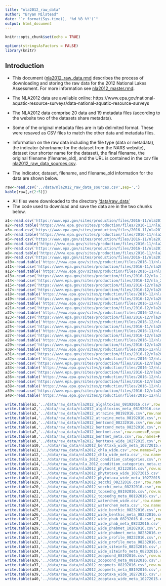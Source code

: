 ```yaml
---
title: "nla2012_raw_data"
author: "Bryan Milstead"
date: "`r format(Sys.time(), '%d %B %Y')`"
output: html_document
---
```


```r
knitr::opts_chunk$set(echo = TRUE)

options(stringsAsFactors = FALSE) 
library(knitr)

```

## Introduction
* This document ([nla2012_raw_data.rmd](https://github.com/willbmisled/lakes_database/blob/master/R/nla2012_raw_data.Rmd) describes the process of downloading and storing the raw data for the 2012 National Lakes Assessment.  For more information see [nla2012_master.rmd](https://github.com/willbmisled/lakes_database/blob/master/R/nla2012_master.Rmd).

* The NLA2012 data are available online: https://www.epa.gov/national-aquatic-resource-surveys/data-national-aquatic-resource-surveys

* The NLA2012 data comprise 20 data and 19 metadata files (according to the website two of the datasets share metadata).  

* Some of the original metadata files are in tab delimited format. These were resaved as CSV files to match the other data and metadata files.

* Information on the raw data including the file type (data or metadata), the indicator (shortname for the dataset from the NARS website), dataset (our shorter name for the dataset), the final filename, the original filename (filename_old), and the URL is contained in the csv file [nla2012_raw_data_sources.csv](https://github.com/willbmisled/lakes_database/blob/master/data/nla2012_raw_data_sources.csv).

* The indicator, dataset, filename, and filename_old information for the data are shown below.


```r
raw<-read.csv('../data/nla2012_raw_data_sources.csv',sep=',')
kable(raw[,c(2:5)])
```

* All files were downloaded to the directory ['data/raw_data'](https://github.com/willbmisled/lakes_database/tree/master/data/raw_data)
* The code used to download and save the data are in the two chunks below.

```r
a1<-read.csv('https://www.epa.gov/sites/production/files/2016-11/nla2012_algaltoxins_08192016.csv')
a2<-read.table('https://www.epa.gov/sites/production/files/2016-11/nla2012_algaltoxins_meta_08192016.txt',sep='\t', header=TRUE)
a3<-read.csv('https://www.epa.gov/sites/production/files/2016-11/nla2012_atrazine_08192016.csv')
a4<-read.table('https://www.epa.gov/sites/production/files/2016-11/nla2012_atrazine_meta_08192016.txt',sep='\t', header=TRUE)
a5<-read.csv('https://www.epa.gov/sites/production/files/2016-11/nla2012_bentcond_08232016.csv')
a6<-read.table('https://www.epa.gov/sites/production/files/2016-11/nla2012_bentcond_meta_08232016.txt',sep='\t', header=TRUE)
a7<-read.csv('https://www.epa.gov/sites/production/files/2016-11/nla2012_bentmet.csv')
a8<-read.table('https://www.epa.gov/sites/production/files/2016-11/nla2012_bentmet_meta.txt',sep='\t', header=TRUE)
a9<-read.csv('https://www.epa.gov/sites/production/files/2016-11/nla2012_benttaxa_wide_10272015.csv')
a10<-read.table('https://www.epa.gov/sites/production/files/2016-11/nla2012_benttaxa_wide_meta_10272015.txt',sep='\t', header=TRUE)
a11<-read.csv('https://www.epa.gov/sites/production/files/2016-11/nla2012_chla_wide.csv')
a12<-read.table('https://www.epa.gov/sites/production/files/2016-11/nla2012_chla_wide_meta.txt',sep='\t', header=TRUE)
a13<-read.csv('https://www.epa.gov/sites/production/files/2016-12/nla_2012_condition_categories.csv')
a14<-read.csv('https://www.epa.gov/sites/production/files/2016-12/nla_2012_condition_categories_meta.csv')
a15<-read.csv('https://www.epa.gov/sites/production/files/2016-12/nla2012_phytocnt_02122014.csv')
a17<-read.csv('https://www.epa.gov/sites/production/files/2016-12/nla2012_phytotaxa_wide_10272015.csv')
a18<-read.table('https://www.epa.gov/sites/production/files/2016-12/nla2012_phytotaxa_wide_meta_10272015.txt',sep='\t', header=TRUE)
a19<-read.csv('https://www.epa.gov/sites/production/files/2016-12/nla2012_secchi_08232016.csv')
a20<-read.table('https://www.epa.gov/sites/production/files/2016-12/nla2012_secchi_meta_08232016.txt',sep='\t', header=TRUE)
a21<-read.csv('https://www.epa.gov/sites/production/files/2016-12/nla2012_topsedhg_08192016.csv')
a22<-read.table('https://www.epa.gov/sites/production/files/2016-12/nla2012_topsedhg_meta_08192016.txt',sep='\t', header=TRUE)
a23<-read.csv('https://www.epa.gov/sites/production/files/2016-12/nla2012_waterchem_wide.csv')
a24<-read.table('https://www.epa.gov/sites/production/files/2016-12/nla2012_waterchem_meta.txt',sep='\t', header=TRUE)
a25<-read.csv('https://www.epa.gov/sites/production/files/2016-11/nla2012_wide_benthic_08232016.csv')
a26<-read.table('https://www.epa.gov/sites/production/files/2016-11/nla2012_wide_benthic_meta_08232016.txt',sep='\t', header=TRUE)
a27<-read.csv('https://www.epa.gov/sites/production/files/2016-12/nla2012_wide_phab_08232016_0.csv')
a28<-read.table('https://www.epa.gov/sites/production/files/2016-12/nla2012_wide_phab_meta_08232016.txt',sep='\t', header=TRUE)
a29<-read.csv('https://www.epa.gov/sites/production/files/2016-12/nla2012_wide_phabmet_10202016.csv')
a30<-read.table('https://www.epa.gov/sites/production/files/2016-12/nla2012_wide_phabmet_meta_08232016.txt',sep='\t', header=TRUE)
a31<-read.csv('https://www.epa.gov/sites/production/files/2016-12/nla2012_wide_profile_08232016.csv')
a32<-read.table('https://www.epa.gov/sites/production/files/2016-12/nla2012_wide_profile_meta_08232016.txt',sep='\t', header=TRUE)
a33<-read.csv('https://www.epa.gov/sites/production/files/2016-12/nla2012_wide_siteinfo_08232016.csv')
a34<-read.table('https://www.epa.gov/sites/production/files/2016-12/nla2012_wide_siteinfo_meta_08232016.txt',sep='\t', header=TRUE)
a35<-read.csv('https://www.epa.gov/sites/production/files/2016-12/nla2012_zoopcond_08192016.csv')
a36<-read.table('https://www.epa.gov/sites/production/files/2016-12/nla2012_zoopcond_meta_08192016.txt',sep='\t', header=TRUE)
a37<-read.csv('https://www.epa.gov/sites/production/files/2016-12/nla2012_zoopmets_08192016.csv')
a38<-read.table('https://www.epa.gov/sites/production/files/2016-12/nla2012_zoopmets_meta_08192016.txt',sep='\t', header=TRUE)
a39<-read.csv('https://www.epa.gov/sites/production/files/2016-12/nla2012_zooptaxa_wide_10272015.csv')
a40<-read.table('https://www.epa.gov/sites/production/files/2016-12/nla2012_zooptaxa_wide_meta_10272015.txt',sep='\t', header=TRUE)
```

```r
write.table(a1,'../data/raw_data/nla2012_algaltoxins_08192016.csv',row.names=F,sep=',')
write.table(a2,'../data/raw_data/nla2012_algaltoxins_meta_08192016.csv',row.names=F,sep=',')
write.table(a3,'../data/raw_data/nla2012_atrazine_08192016.csv',row.names=F,sep=',')
write.table(a4,'../data/raw_data/nla2012_atrazine_meta_08192016.csv',row.names=F,sep=',')
write.table(a5,'../data/raw_data/nla2012_bentcond_08232016.csv',row.names=F,sep=',')
write.table(a6,'../data/raw_data/nla2012_bentcond_meta_08232016.csv',row.names=F,sep=',')
write.table(a7,'../data/raw_data/nla2012_bentmet.csv',row.names=F,sep=',')
write.table(a8,'../data/raw_data/nla2012_bentmet_meta.csv',row.names=F,sep=',')
write.table(a9,'../data/raw_data/nla2012_benttaxa_wide_10272015.csv',row.names=F,sep=',')
write.table(a10,'../data/raw_data/nla2012_benttaxa_wide_meta_10272015.csv',row.names=F,sep=',')
write.table(a11,'../data/raw_data/nla2012_chla_wide.csv',row.names=F,sep=',')
write.table(a12,'../data/raw_data/nla2012_chla_wide_meta.csv',row.names=F,sep=',')
write.table(a13,'../data/raw_data/nla_2012_condition_categories.csv',row.names=F,sep=',')
write.table(a14,'../data/raw_data/nla_2012_condition_categories_meta.csv',row.names=F,sep=',')
write.table(a15,'../data/raw_data/nla2012_phytocnt_02122014.csv',row.names=F,sep=',')
write.table(a17,'../data/raw_data/nla2012_phytotaxa_wide_10272015.csv',row.names=F,sep=',')
write.table(a18,'../data/raw_data/nla2012_phytotaxa_wide_meta_10272015.csv',row.names=F,sep=',')
write.table(a19,'../data/raw_data/nla2012_secchi_08232016.csv',row.names=F,sep=',')
write.table(a20,'../data/raw_data/nla2012_secchi_meta_08232016.csv',row.names=F,sep=',')
write.table(a21,'../data/raw_data/nla2012_topsedhg_08192016.csv',row.names=F,sep=',')
write.table(a22,'../data/raw_data/nla2012_topsedhg_meta_08192016.csv',row.names=F,sep=',')
write.table(a23,'../data/raw_data/nla2012_waterchem_wide.csv',row.names=F,sep=',')
write.table(a24,'../data/raw_data/nla2012_waterchem_meta.csv',row.names=F,sep=',')
write.table(a25,'../data/raw_data/nla2012_wide_benthic_08232016.csv',row.names=F,sep=',')
write.table(a26,'../data/raw_data/nla2012_wide_benthic_meta_08232016.csv',row.names=F,sep=',')
write.table(a27,'../data/raw_data/nla2012_wide_phab_08232016_0.csv',row.names=F,sep=',')
write.table(a28,'../data/raw_data/nla2012_wide_phab_meta_08232016.csv',row.names=F,sep=',')
write.table(a29,'../data/raw_data/nla2012_wide_phabmet_10202016.csv',row.names=F,sep=',')
write.table(a30,'../data/raw_data/nla2012_wide_phabmet_meta_08232016.csv',row.names=F,sep=',')
write.table(a31,'../data/raw_data/nla2012_wide_profile_08232016.csv',row.names=F,sep=',')
write.table(a32,'../data/raw_data/nla2012_wide_profile_meta_08232016.csv',row.names=F,sep=',')
write.table(a33,'../data/raw_data/nla2012_wide_siteinfo_08232016.csv',row.names=F,sep=',')
write.table(a34,'../data/raw_data/nla2012_wide_siteinfo_meta_08232016.csv',row.names=F,sep=',')
write.table(a35,'../data/raw_data/nla2012_zoopcond_08192016.csv',row.names=F,sep=',')
write.table(a36,'../data/raw_data/nla2012_zoopcond_meta_08192016.csv',row.names=F,sep=',')
write.table(a37,'../data/raw_data/nla2012_zoopmets_08192016.csv',row.names=F,sep=',')
write.table(a38,'../data/raw_data/nla2012_zoopmets_meta_08192016.csv',row.names=F,sep=',')
write.table(a39,'../data/raw_data/nla2012_zooptaxa_wide_10272015.csv',row.names=F,sep=',')
write.table(a40,'../data/raw_data/nla2012_zooptaxa_wide_meta_10272015.csv',row.names=F,sep=',')
```